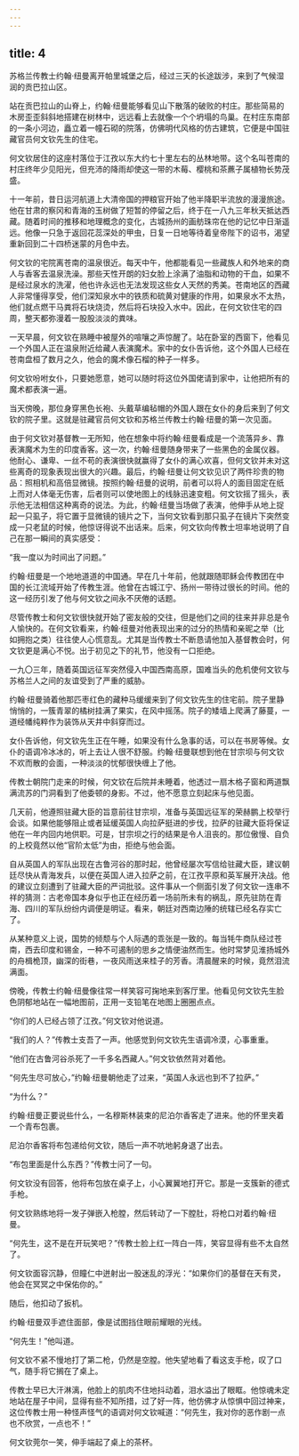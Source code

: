 ```yaml
---
---
---
```

title: 4
---




苏格兰传教士约翰·纽曼离开帕里城堡之后，经过三天的长途跋涉，来到了气候湿润的贡巴拉山区。

站在贡巴拉山的山脊上，约翰·纽曼能够看见山下散落的破败的村庄。那些简易的木房歪歪斜斜地搭建在树林中，远远看上去就像一个个坍塌的鸟巢。在村庄东南部的一条小河边，矗立着一幢石砌的院落，仿佛明代风格的仿古建筑，它便是中国驻藏官员何文钦先生的住宅。

何文钦居住的这座村落位于江孜以东大约七十里左右的丛林地带。这个名叫苍南的村庄终年少见阳光，但充沛的降雨却使这一带的木莓、樱桃和茶藨子属植物长势茂盛。

十一年前，昔日运河航道上大清帝国的押粮官开始了他半降职半流放的漫漫旅途。他在甘肃的察冈和青海的玉树做了短暂的停留之后，终于在一八九三年秋天抵达西藏。随着时间的推移和地理概念的变化，古城扬州的画舫珠帘在他的记忆中日渐遥远。他像一只急于返回花蕊深处的甲虫，日复一日地等待着皇帝陛下的诏书，渴望重新回到二十四桥迷蒙的月色中去。

何文钦的宅院离苍南的温泉很近。每天中午，他都能看见一些藏族人和外地来的商人与香客去温泉洗澡。那些天性开朗的妇女脸上涂满了油脂和动物的干血，如果不是经过泉水的洗濯，他也许永远也无法发现这些女人天然的秀美。苍南地区的西藏人非常懂得享受，他们深知泉水中的铁质和硫黄对健康的作用，如果泉水不太热，他们就点燃干马粪将石块烧烫，然后将石块投入水中。因此，在何文钦住宅的四周，整天都弥漫着一股股淡淡的粪味。

一天早晨，何文钦在熟睡中被屋外的喧嚷之声惊醒了。站在卧室的西窗下，他看见一个外国人正在温泉附近给藏人表演魔术。家中的女仆告诉他，这个外国人已经在苍南盘桓了数月之久，他会的魔术像石榴的种子一样多。

何文钦吩咐女仆，只要她愿意，她可以随时将这位外国佬请到家中，让他把所有的魔术都表演一遍。

当天傍晚，那位身穿黑色长袍、头戴草编毡帽的外国人跟在女仆的身后来到了何文钦的院子里。这就是驻藏官员何文钦和苏格兰传教士约翰·纽曼的第一次见面。

由于何文钦对基督教一无所知，他在想象中将约翰·纽曼看成是一个流落异乡、靠表演魔术为生的印度香客。这一次，约翰·纽曼随身带来了一些黑色的金属仪器。他耐心、谦卑、一丝不苟的表演很快就赢得了女仆的满心欢喜，但何文钦并未对这些离奇的现象表现出很大的兴趣。最后，约翰·纽曼让何文钦见识了两件珍贵的物品：照相机和高倍显微镜。按照约翰·纽曼的说明，前者可以将人的面目固定在纸上而对人体毫无伤害，后者则可以使地图上的线脉迅速变粗。何文钦摇了摇头，表示他无法相信这种离奇的说法。为此，约翰·纽曼当场做了表演，他伸手从地上捉起一只虱子，将它置于显微镜的镜片之下，当何文钦看到那只虱子在镜片下突然变成一只老鼠的时候，他惊讶得说不出话来。后来，何文钦向传教士坦率地说明了自己在那一瞬间的真实感受：

“我一度以为时间出了问题。”

约翰·纽曼是一个地地道道的中国通。早在几十年前，他就跟随耶稣会传教团在中国的长江流域开始了传教生涯。他曾在古城江宁、扬州一带待过很长的时间。他的这一经历引发了他与何文钦之间永不厌倦的话题。

尽管传教士和何文钦很快就开始了密友般的交往，但是他们之间的往来并非总是令人愉快的。在何文钦看来，约翰·纽曼对他表现出来的过分的热情和亲昵之举（比如拥抱之类）往往使人心慌意乱。尤其是当传教士不断恳请他加入基督教会时，何文钦更是满心不悦。出于初见之下的礼节，他没有一口拒绝。

一九〇三年，随着英国远征军突然侵入中国西南高原，国难当头的危机使何文钦与苏格兰人之间的友谊受到了严重的威胁。

约翰·纽曼骑着他那匹枣红色的藏种马缓缓来到了何文钦先生的住宅前。院子里静悄悄的，一簇青翠的橘树挂满了果实，在风中摇荡。院子的矮墙上爬满了藤蔓，一道经幡纯粹作为装饰从天井中斜穿而过。

女仆告诉他，何文钦先生正在午睡，如果没有什么急事的话，可以在书房等候。女仆的语调冷冰冰的，听上去让人很不舒服。约翰·纽曼联想到他在甘宗坝与何文钦不欢而散的会面，一种淡淡的忧郁很快缠上了他。

传教士朝院门走来的时候，何文钦在后院并未睡着，他透过一扇木格子窗和两道飘满流苏的门洞看到了他委顿的身影。不过，他不愿意立刻起床与他见面。

几天前，他遵照驻藏大臣的旨意前往甘宗坝，准备与英国远征军的荣赫鹏上校举行会谈。如果他能够阻止或者延缓英国人向拉萨挺进的步伐，拉萨的驻藏大臣将保证他在一年内回内地供职。可是，甘宗坝之行的结果是令人沮丧的。那位傲慢、自负的上校竟然以他“官阶太低”为由，拒绝与他会面。

自从英国人的军队出现在古鲁河谷的那时起，他曾经屡次写信给驻藏大臣，建议朝廷尽快从青海发兵，以便在英国人进入拉萨之前，在江孜平原和英军展开决战。他的建议立刻遭到了驻藏大臣的严词批驳。这件事从一个侧面引发了何文钦一连串不祥的猜测：古老帝国本身似乎也正在经历着一场前所未有的祸乱，原先驻防在青海、四川的军队纷纷内调便是明证。看来，朝廷对西南边陲的统辖已经名存实亡了。

从某种意义上说，国势的倾颓与个人际遇的乖张是一致的。每当牦牛商队经过苍南，西去印度和锡金，一种不可遏制的思乡之情便油然而生。他时常梦见淮扬城外的舟楫桅顶，幽深的街巷，一夜风雨送来桂子的芳香。清晨醒来的时候，竟然泪流满面。

傍晚，传教士约翰·纽曼像往常一样笑容可掬地来到客厅里。他看见何文钦先生脸色阴郁地站在一幅地图前，正用一支铅笔在地图上圈圈点点。

“你们的人已经占领了江孜。”何文钦对他说道。

“我们的人？”传教士支吾了一声。他感觉到何文钦先生语调冷漠，心事重重。

“他们在古鲁河谷杀死了一千多名西藏人。”何文钦依然背对着他。

“何先生尽可放心，”约翰·纽曼朝他走了过来，“英国人永远也到不了拉萨。”

“为什么？”

约翰·纽曼正要说些什么，一名穆斯林装束的尼泊尔香客走了进来。他的怀里夹着一个青布包裹。

尼泊尔香客将布包递给何文钦，随后一声不吭地躬身退了出去。

“布包里面是什么东西？”传教士问了一句。

何文钦没有回答，他将布包放在桌子上，小心翼翼地打开它。那是一支簇新的德式手枪。

何文钦熟练地将一发子弹嵌入枪膛，然后转动了一下膛肚，将枪口对着约翰·纽曼。

“何先生，这不是在开玩笑吧？”传教士脸上红一阵白一阵，笑容显得有些不太自然了。

何文钦面容沉静，但瞳仁中迸射出一股迷乱的浮光：“如果你们的基督在天有灵，他会在冥冥之中保佑你的。”

随后，他扣动了扳机。

约翰·纽曼双手遮住面部，像是试图挡住眼前耀眼的光线。

“何先生！”他叫道。

何文钦不紧不慢地打了第二枪，仍然是空膛。他失望地看了看这支手枪，叹了口气，随手将它搁在了桌上。

传教士早已大汗淋漓，他脸上的肌肉不住地抖动着，泪水溢出了眼眶。他惊魂未定地站在屋子中间，显得有些不知所措，过了好一阵，他仿佛才从惊惧中回过神来，这位传教士用一种怪声怪气的语调对何文钦喊道：“何先生，我对你的恶作剧一点也不欣赏，一点也不！”

何文钦莞尔一笑，伸手端起了桌上的茶杯。